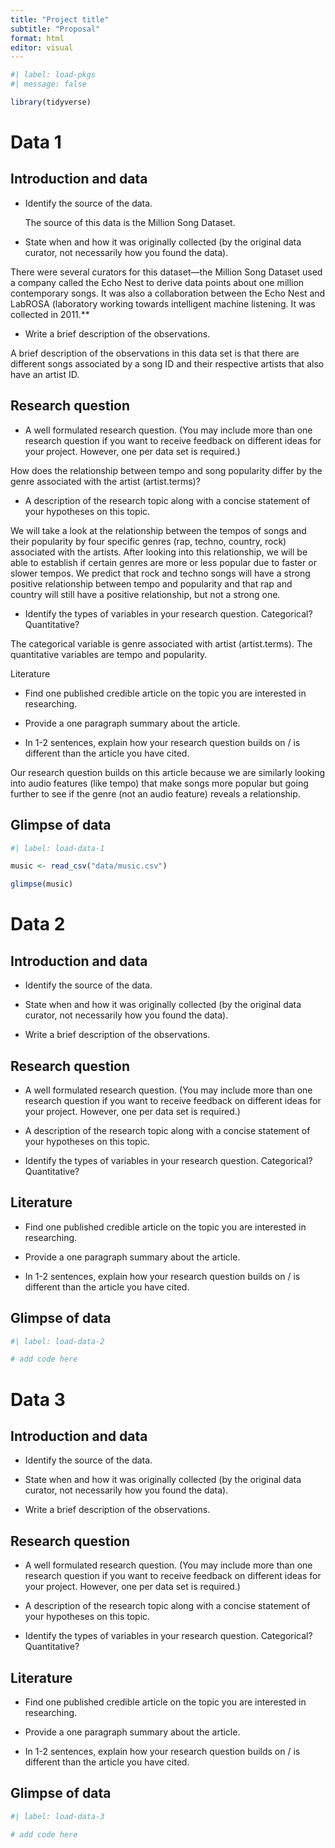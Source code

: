 ```yaml
---
title: "Project title"
subtitle: "Proposal"
format: html
editor: visual
---
```


```r
#| label: load-pkgs
#| message: false

library(tidyverse)
```

# Data 1

## Introduction and data

-   Identify the source of the data.

    The source of this data is the Million Song Dataset.

-   State when and how it was originally collected (by the original data curator, not necessarily how you found the data).

There were several curators for this dataset---the Million Song Dataset used a company called the Echo Nest to derive data points about one million contemporary songs. It was also a collaboration between the Echo Nest and LabROSA (laboratory working towards intelligent machine listening. It was collected in 2011.\*\*

-   Write a brief description of the observations.

A brief description of the observations in this data set is that there are different songs associated by a song ID and their respective artists that also have an artist ID.

## Research question

-   A well formulated research question. (You may include more than one research question if you want to receive feedback on different ideas for your project. However, one per data set is required.)

How does the relationship between tempo and song popularity differ by the genre associated with the artist (artist.terms)?

-   A description of the research topic along with a concise statement of your hypotheses on this topic.

We will take a look at the relationship between the tempos of songs and their popularity by four specific genres (rap, techno, country, rock) associated with the artists. After looking into this relationship, we will be able to establish if certain genres are more or less popular due to faster or slower tempos. We predict that rock and techno songs will have a strong positive relationship between tempo and popularity and that rap and country will still have a positive relationship, but not a strong one.

-   Identify the types of variables in your research question. Categorical? Quantitative?

The categorical variable is genre associated with artist (artist.terms). The quantitative variables are tempo and popularity.

Literature

-   Find one published credible article on the topic you are interested in researching.

-   Provide a one paragraph summary about the article.

-   In 1-2 sentences, explain how your research question builds on / is different than the article you have cited.

Our research question builds on this article because we are similarly looking into audio features (like tempo) that make songs more popular but going further to see if the genre (not an audio feature) reveals a relationship.

## Glimpse of data

```r
#| label: load-data-1

music <- read_csv("data/music.csv")

glimpse(music)
```

# Data 2

## Introduction and data

-   Identify the source of the data.

-   State when and how it was originally collected (by the original data curator, not necessarily how you found the data).

-   Write a brief description of the observations.

## Research question

-   A well formulated research question. (You may include more than one research question if you want to receive feedback on different ideas for your project. However, one per data set is required.)

-   A description of the research topic along with a concise statement of your hypotheses on this topic.

-   Identify the types of variables in your research question. Categorical? Quantitative?

## Literature

-   Find one published credible article on the topic you are interested in researching.

-   Provide a one paragraph summary about the article.

-   In 1-2 sentences, explain how your research question builds on / is different than the article you have cited.

## Glimpse of data

```r
#| label: load-data-2

# add code here
```

# Data 3

## Introduction and data

-   Identify the source of the data.

-   State when and how it was originally collected (by the original data curator, not necessarily how you found the data).

-   Write a brief description of the observations.

## Research question

-   A well formulated research question. (You may include more than one research question if you want to receive feedback on different ideas for your project. However, one per data set is required.)

-   A description of the research topic along with a concise statement of your hypotheses on this topic.

-   Identify the types of variables in your research question. Categorical? Quantitative?

## Literature

-   Find one published credible article on the topic you are interested in researching.

-   Provide a one paragraph summary about the article.

-   In 1-2 sentences, explain how your research question builds on / is different than the article you have cited.

## Glimpse of data

```r
#| label: load-data-3

# add code here
```
